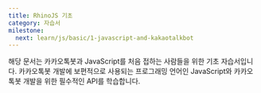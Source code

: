 ```yaml
---
title: RhinoJS 기초
category: 자습서
milestone:
  next: learn/js/basic/1-javascript-and-kakaotalkbot
---
```


<Section>
  해당 문서는 카카오톡봇과 JavaScript를 처음 접하는 사람들을 위한 기초 자습서입니다. 카카오톡봇 개발에 보편적으로 사용되는 프로그래밍 언어인 JavaScript와 카카오톡봇 개발을 위한 필수적인 API를
  학습합니다.
</Section>